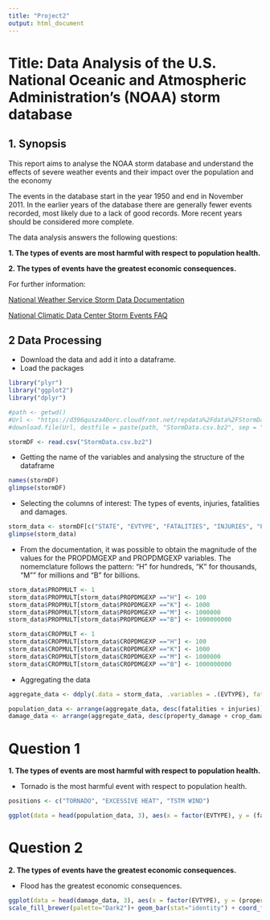```yaml
---
title: "Project2"
output: html_document
---
```


# Title: Data Analysis of the U.S. National Oceanic and Atmospheric Administration's (NOAA) storm database

## 1. Synopsis


This report aims to analyse the NOAA storm database and understand the effects of severe weather events and their impact over the population and the economy

The events in the database start in the year 1950 and end in November 2011. In the earlier years of the database there are generally fewer events recorded, most likely due to a lack of good records. More recent years should be considered more complete.

The data analysis answers the following questions:

**1. The types of events are most harmful with respect to population health.**

**2. The types of events have the greatest economic consequences.**

For further information:

[National Weather Service Storm Data Documentation](https://d396qusza40orc.cloudfront.net/repdata%2Fpeer2_doc%2Fpd01016005curr.pdf)

[National Climatic Data Center Storm Events FAQ](https://d396qusza40orc.cloudfront.net/repdata%2Fpeer2_doc%2FNCDC%20Storm%20Events-FAQ%20Page.pdf)



## 2 Data Processing

- Download the data and add it into a dataframe. 
- Load the packages


```r

library("plyr")
library("ggplot2")
library("dplyr")

#path <- getwd()
#Url <- "https://d396qusza40orc.cloudfront.net/repdata%2Fdata%2FStormData.csv.bz2"
#download.file(Url, destfile = paste(path, "StormData.csv.bz2", sep = "/"))

stormDF <- read.csv("StormData.csv.bz2")

```

- Getting the name of the variables and analysing the structure of the dataframe

```r

names(stormDF)
glimpse(stormDF)

```

- Selecting the columns of interest: The types of events, injuries, fatalities and damages.

```r

storm_data <- stormDF[c("STATE", "EVTYPE", "FATALITIES", "INJURIES", "PROPDMG", "PROPDMGEXP", "CROPDMG", "CROPDMGEXP")]
glimpse(storm_data)
```


- From the documentation, it was possible to obtain the magnitude of the values for the PROPDMGEXP and PROPDMGEXP variables. The nomemclature follows the pattern: "H" for hundreds, "K" for thousands, "M"" for millions and "B" for billions.


```r

storm_data$PROPMULT <- 1
storm_data$PROPMULT[storm_data$PROPDMGEXP =="H"] <- 100
storm_data$PROPMULT[storm_data$PROPDMGEXP =="K"] <- 1000
storm_data$PROPMULT[storm_data$PROPDMGEXP =="M"] <- 1000000
storm_data$PROPMULT[storm_data$PROPDMGEXP =="B"] <- 1000000000
```


```r
storm_data$CROPMULT <- 1
storm_data$CROPMULT[storm_data$CROPDMGEXP =="H"] <- 100
storm_data$CROPMULT[storm_data$CROPDMGEXP =="K"] <- 1000
storm_data$CROPMULT[storm_data$CROPDMGEXP =="M"] <- 1000000
storm_data$CROPMULT[storm_data$CROPDMGEXP =="B"] <- 1000000000
```

- Aggregating the data

```r

aggregate_data <- ddply(.data = storm_data, .variables = .(EVTYPE), fatalities = sum(FATALITIES), injuries = sum(INJURIES), property_damage = sum(PROPDMG * PROPMULT), crop_damage = sum(CROPDMG * CROPMULT), summarize)

population_data <- arrange(aggregate_data, desc(fatalities + injuries))
damage_data <- arrange(aggregate_data, desc(property_damage + crop_damage))


```

# Question 1

**1. The types of events are most harmful with respect to population health.**

- Tornado is the most harmful event with respect to population health.

```r
positions <- c("TORNADO", "EXCESSIVE HEAT", "TSTM WIND")

ggplot(data = head(population_data, 3), aes(x = factor(EVTYPE), y = (fatalities + injuries), fill = EVTYPE)) + geom_bar(stat="identity") + coord_flip() + scale_x_discrete(limits = positions)+ scale_fill_brewer(palette="Dark2") + labs(y = "Injuries and fatalities", x = "Event type", title = "Injuries and fatalites per event type across US")

```

# Question 2

**2. The types of events have the greatest economic consequences.**

- Flood has the greatest economic consequences.

```r

ggplot(data = head(damage_data, 3), aes(x = factor(EVTYPE), y = (property_damage + crop_damage)/10^9, fill = EVTYPE)) +
scale_fill_brewer(palette="Dark2")+ geom_bar(stat="identity") + coord_flip() + labs(y = "Property and crop damage", x = "Event type", title = "Property and crop damage by event type accross the US")


```

